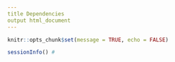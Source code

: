 ```yaml
---
title Dependencies
output html_document
---
```


```r
knitr::opts_chunk$set(message = TRUE, echo = FALSE)
```

```r
sessionInfo() #
```
